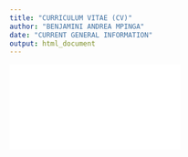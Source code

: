 ```yaml
---
title: "CURRICULUM VITAE (CV)"
author: "BENJAMINI ANDREA MPINGA"
date: "CURRENT GENERAL INFORMATION"
output: html_document
---
```





![](My_online_book_Cv.pdf)


